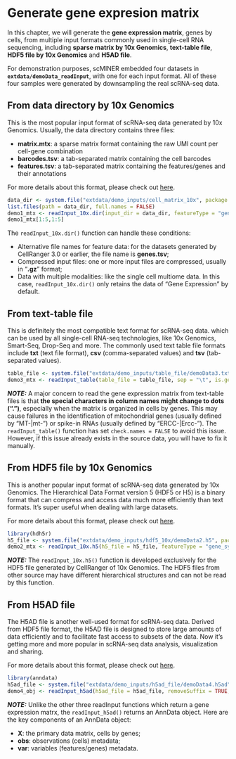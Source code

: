 # Generate gene expresion matrix

In this chapter, we will generate the **gene expression matrix**, genes by cells, from multiple input formats commonly used in single-cell RNA sequencing, including **sparse matrix by 10x Genomics**, **text-table file**, **HDF5 file by 10x Genomics** and **H5AD file**.

For demonstration purposes, scMINER embedded four datasets in **`extdata/demoData_readInput`**, with one for each input format. All of these four samples were generated by downsampling the real scRNA-seq data.

## From data directory by 10x Genomics

This is the most popular input format of scRNA-seq data generated by 10x Genomics. Usually, the data directory contains three files:

- **matrix.mtx**: a sparse matrix format containing the raw UMI count per cell-gene combination
- **barcodes.tsv**: a tab-separated matrix containing the cell barcodes
- **features.tsv**: a tab-separated matrix containing the features/genes and their annotations

For more details about this format, please check out [here](https://www.10xgenomics.com/support/software/cell-ranger/latest/analysis/outputs/cr-outputs-mex-matrices).

```r
data_dir <- system.file("extdata/demo_inputs/cell_matrix_10x", package = "scMINER")
list.files(path = data_dir, full.names = FALSE)
demo1_mtx <- readInput_10x.dir(input_dir = data_dir, featureType = "gene_symbol", removeSuffix = TRUE, addPrefix = "demo1")
demo1_mtx[1:5,1:5]
```

The `readInput_10x.dir()` function can handle these conditions:

- Alternative file names for feature data: for the datasets generated by CellRanger 3.0 or earlier, the file name is **genes.tsv**;
- Compressed input files: one or more input files are compressed, usually in "**.gz**" format;
- Data with multiple modalities: like the single cell multiome data. In this case, `readInput_10x.dir()` only retains the data of "Gene Expression" by default.


## From text-table file

This is definitely the most compatible text format for scRNA-seq data. which can be used by all single-cell RNA-seq technologies, like 10x Genomics, Smart-Seq, Drop-Seq and more. The commonly used text table file formats include **txt** (text file format), **csv** (comma-separated values) and **tsv** (tab-separated values).

```r
table_file <- system.file("extdata/demo_inputs/table_file/demoData3.txt.gz", package = "scMINER")
demo3_mtx <- readInput_table(table_file = table_file, sep = "\t", is.geneBYcell = TRUE, removeSuffix = TRUE, addPrefix = "demo3") # set is.geneBYcell = FALSE to read features in columns and cell in in rows
```

***NOTE:*** A major concern to read the gene expression matrix from text-table files is that **the special characters in column names might change to dots (".")**, especially when the matrix is organized in cells by genes. This may cause failures in the identification of mitochondrial genes (usually defined by "MT-|mt-") or spike-in RNAs (usually defined by "ERCC-|Ercc-"). The `readInput_table()` function has set `check.names = FALSE` to avoid this issue. However, if this issue already exists in the source data, you will have to fix it manually.

## From HDF5 file by 10x Genomics

This is another popular input format of scRNA-seq data generated by 10x Genomics. The Hierarchical Data Format version 5 (HDF5 or H5) is a binary format that can compress and access data much more efficiently than text formats. It's super useful when dealing with large datasets.

For more details about this format, please check out [here](https://www.10xgenomics.com/support/software/cell-ranger/latest/analysis/outputs/cr-outputs-h5-matrices).

```r
library(hdh5r)
h5_file <- system.file("extdata/demo_inputs/hdf5_10x/demoData2.h5", package = "scMINER")
demo2_mtx <- readInput_10x.h5(h5_file = h5_file, featureType = "gene_symbol", removeSuffix = TRUE, addPrefix = "demo2")
```

***NOTE:*** The `readInput_10x.h5()` function is developed exclusively for the HDF5 file generated by CellRanger of 10x Genomics. The HDF5 files from other source may have different hierarchical structures and can not be read by this function.


## From H5AD file

The H5AD file is another well-used format for scRNA-seq data. Derived from HDF5 file format, the H5AD file is designed to store large amounts of data efficiently and to facilitate fast access to subsets of the data. Now it's getting more and more popular in scRNA-seq data analysis, visualization and sharing.

For more details about this format, please check out [here](https://anndata.dynverse.org/).

```r
library(anndata)
h5ad_file <- system.file("extdata/demo_inputs/h5ad_file/demoData4.h5ad", package = "scMINER")
demo4_obj <- readInput_h5ad(h5ad_file = h5ad_file, removeSuffix = TRUE, addPrefix = "demo4") # set is.geneBYcell = FALSE to read features in columns and cell in in rows
```

***NOTE:*** Unlike the other three readInput functions which return a gene expression matrx, the `readInput_h5ad()` returns an AnnData object. Here are the key components of an AnnData object:

- **X**: the primary data matrix, cells by genes;
- **obs**: observations (cells) metadata;
- **var**: variables (features/genes) metadata.
